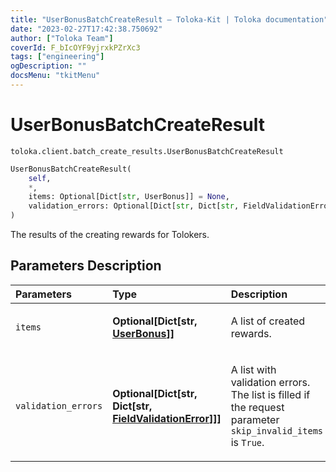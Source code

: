 ```yaml
---
title: "UserBonusBatchCreateResult — Toloka-Kit | Toloka documentation"
date: "2023-02-27T17:42:38.750692"
author: ["Toloka Team"]
coverId: F_bIcOYF9yjrxkPZrXc3
tags: ["engineering"]
ogDescription: ""
docsMenu: "tkitMenu"
---
```


# UserBonusBatchCreateResult
`toloka.client.batch_create_results.UserBonusBatchCreateResult`

```python
UserBonusBatchCreateResult(
    self,
    *,
    items: Optional[Dict[str, UserBonus]] = None,
    validation_errors: Optional[Dict[str, Dict[str, FieldValidationError]]] = None
)
```

The results of the creating rewards for Tolokers.

## Parameters Description

| Parameters | Type | Description |
| :----------| :----| :-----------|
`items`|**Optional\[Dict\[str, [UserBonus](/docs/toloka-kit/reference/toloka.client.user_bonus.UserBonus)\]\]**|<p>A list of created rewards.</p>
`validation_errors`|**Optional\[Dict\[str, Dict\[str, [FieldValidationError](/docs/toloka-kit/reference/toloka.client.batch_create_results.FieldValidationError)\]\]\]**|<p>A list with validation errors. The list is filled if the request parameter `skip_invalid_items` is `True`.</p>